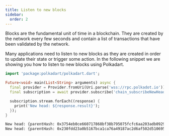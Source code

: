 ```yaml
---
title: Listen to new blocks
sidebar:
  order: 2
---
```


Blocks are the fundamental unit of time in a blockchain. They are created by the network every few seconds and contain a list of transactions that have been validated by the network.

Many applications need to listen to new blocks as they are created in order to update their state or trigger some action. In the following snippet we are showing you how to listen to new blocks using Polkadart.

```dart
import 'package:polkadart/polkadart.dart';

Future<void> main(List<String> arguments) async {
  final provider = Provider.fromUri(Uri.parse('wss://rpc.polkadot.io'));
  final subscription = await provider.subscribe('chain_subscribeNewHeads', []);

  subscription.stream.forEach((response) {
    print('New head: ${response.result}');
  });
}
```

```bash frame="none"
New head: {parentHash: 0x3754eb0ce660717868bf38b795075fcfc6aa203adb0929155f8cda241f5434b3, number: 0x1622278, stateRoot: 0x23f76264620c5c018dad925bcce8d881eea8e0388dd50c2f9214bcc1dc550ea3, extrinsicsRoot: 0x56e3a2a8642b6f651953eb57893c8fbf2e5500cf8a568a310f325cb9a52e9639, digest: {logs: [0x0642414245b501039f010000109b301100000000ee1dd8472584ffa6f214c229215366b3ad0e29cb71529e9835ac63114ac05877e44938bdfa3bb2b913364980d40db0523187406a3b05b534a5f1ef04516f960ea3625d9ae35b952e97df444965bd65ee569d0454a99aceca6dc5bac25091470a, 0x0442454546840335617d959f20181a3f85b44ab8055c51d5d2c5a0cfd5317466ab4fcd682903ad, 0x05424142450101423b8e5baa2963090161fc01eab9abf90eba3766aeb440bde6c1b01d8bc42f5301ec9e96d881fc7e683c596bfdfe0ccba427e7d22052818f401fa3f736559586]}}
New head: {parentHash: 0x230fdd23a0b5167bca1ca76a49187ac2d6af502d5106952b51f43513d3c7e15c, number: 0x1622279, stateRoot: 0x2402f9ed5aac51091ce35bb637ce0cdde8b5c619605f595378cc8817451d30ad, extrinsicsRoot: 0xb276911ad92e1882e49e8c54754127f5097ab0647fdc103ae80ac6a937375bb1, digest: {logs: [0x0642414245b5010318000000119b301100000000aa58edbb34b52bcd3875c2ec4a4191f5cf54b4ac9e9eece6fe503a259a9172459a99c1bba25454b6ed0135c1813480280e2f5d0fd13317128f694fd079d84b015252bfb306f52d38b631aa8c306396195a3d52fc5adb92b99956256fcda10c0a, 0x04424545468403befc57c5c4d15a74507a0f5baf3e28fd7a264981db1779604d896ea8eb991b85, 0x05424142450101c09e18c1c5cf39abf1b47523c53d03b798fa1a9f0e0d7e76c306af5e9c06fe3d399d869f970209b17cdd9155a51056169e3e1ba394b2a23514a17607d301fc8b]}}
```
